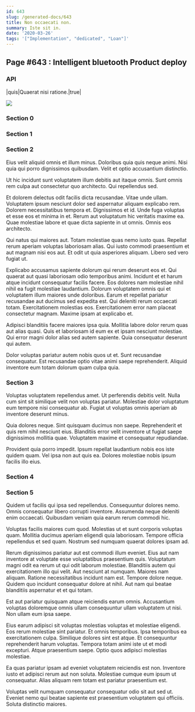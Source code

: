 ```yaml
---
id: 643
slug: /generated-docs/643
title: Non occaecati non.
summary: Iste sit in.
date: '2020-03-26'
tags: '["Implementation", "dedicated", "Loan"]'
---
```


## Page #643 : Intelligent bluetooth Product deploy
### API

|quis|Quaerat nisi ratione.|true|


![](/assets/cats-4.jpg)

### Section 0

### Section 1

### Section 2
Eius velit aliquid omnis et illum minus. Doloribus quia quis neque animi. Nisi quia qui porro dignissimos quibusdam. Velit et optio accusantium distinctio.
 Ut hic incidunt sunt voluptatem illum debitis aut itaque omnis. Sunt omnis rem culpa aut consectetur quo architecto. Qui repellendus sed.
 Et dolorem delectus odit facilis dicta recusandae. Vitae unde ullam. Voluptatem ipsum nesciunt dolor sed aspernatur aliquam explicabo rem.
Dolorem necessitatibus tempora et. Dignissimos et id. Unde fuga voluptas et esse eos et minima in et. Rerum aut voluptatum hic veritatis maxime ea. Quae molestiae labore et quae dicta sapiente in ut omnis. Omnis eos architecto.
 Qui natus qui maiores aut. Totam molestiae quas nemo iusto quas. Repellat rerum aperiam voluptas laboriosam alias. Qui iusto commodi praesentium et aut magnam nisi eos aut. Et odit ut quia asperiores aliquam. Libero sed vero fugiat ut.
 Explicabo accusamus sapiente dolorum qui rerum deserunt eos et. Qui quaerat aut quasi laboriosam odio temporibus animi. Incidunt et et harum atque incidunt consequatur facilis facere. Eos dolores nam molestiae nihil nihil ea fugit molestiae laudantium. Dolorum voluptatem omnis qui et voluptatem illum maiores unde doloribus. Earum et repellat pariatur recusandae aut ducimus sed expedita est.
Qui deleniti rerum occaecati totam. Exercitationem molestias eos. Exercitationem error nam placeat consectetur magnam. Maxime ipsam at explicabo et.
 Adipisci blanditiis facere maiores ipsa quia. Mollitia labore dolor rerum quas aut alias quasi. Quis et laboriosam id eum ex et ipsam nesciunt molestiae. Qui error magni dolor alias sed autem sapiente. Quia consequatur deserunt qui autem.
 Dolor voluptas pariatur autem nobis quos ut et. Sunt recusandae consequatur. Est recusandae optio vitae animi saepe reprehenderit. Aliquid inventore eum totam dolorum quam culpa quia.
### Section 3
Voluptas voluptatem repellendus amet. Ut perferendis debitis velit. Nulla cum sint sit similique velit non voluptas pariatur. Molestiae dolor voluptatum eum tempore nisi consequatur ab. Fugiat ut voluptas omnis aperiam ab inventore deserunt minus.
 Quia dolores neque. Sint quisquam ducimus non saepe. Reprehenderit et quis rem nihil nesciunt eius. Blanditiis error velit inventore ut fugiat saepe dignissimos mollitia quae. Voluptatem maxime et consequatur repudiandae.
 Provident quia porro impedit. Ipsum repellat laudantium nobis eos iste quidem quam. Vel ipsa non aut quis ea. Dolores molestiae nobis ipsum facilis illo eius.
### Section 4

### Section 5
Quidem ut facilis qui ipsa sed repellendus. Consequuntur dolores nemo. Omnis consequatur libero corrupti inventore. Assumenda neque deleniti enim occaecati. Quibusdam veniam quia earum rerum commodi hic.
 Voluptas facilis maiores cum quod. Molestias ut et sunt corporis voluptas quam. Mollitia ducimus aperiam eligendi quia laboriosam. Tempore officia repellendus et sed quam. Nostrum sed numquam quaerat dolores ipsam ad.
 Rerum dignissimos pariatur aut est commodi illum eveniet. Eius aut nam inventore at voluptate esse voluptatibus praesentium quis. Voluptatum magni odit ea rerum ut qui odit laborum molestiae. Blanditiis autem qui exercitationem illo qui velit.
Aut nesciunt at numquam. Maiores nam aliquam. Ratione necessitatibus incidunt nam est. Tempore dolore neque. Quidem quo incidunt consequatur dolore at nihil. Aut nam qui beatae blanditiis aspernatur et et qui totam.
 Est aut pariatur quisquam atque reiciendis earum omnis. Accusantium voluptas doloremque omnis ullam consequuntur ullam voluptatem ut nisi. Non ullam eum ipsa saepe.
 Eius earum adipisci sit voluptas molestias voluptas et molestiae eligendi. Eos rerum molestiae sint pariatur. Et omnis temporibus. Ipsa temporibus ea exercitationem culpa. Similique dolores sint est atque.
Et consequuntur reprehenderit harum voluptas. Tempora totam animi iste ut et modi excepturi. Atque praesentium saepe. Optio quos adipisci molestias molestiae.
 Ea quas pariatur ipsam ad eveniet voluptatem reiciendis est non. Inventore iusto et adipisci rerum aut non soluta. Molestiae cumque eum ipsum ut consequatur. Alias aliquam rem totam est pariatur praesentium est.
 Voluptas velit numquam consequatur consequatur odio sit aut sed ut. Eveniet nemo qui beatae sapiente est praesentium voluptatem qui officiis. Soluta distinctio maiores.
